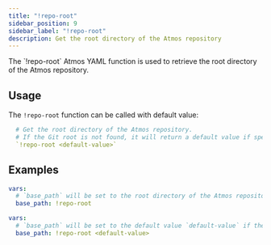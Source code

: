 ```yaml
---
title: "!repo-root"
sidebar_position: 9
sidebar_label: "!repo-root"
description: Get the root directory of the Atmos repository
---
```


<Intro>
    The `!repo-root` Atmos YAML function is used to retrieve the root directory of the Atmos repository.
</Intro>

## Usage

The `!repo-root` function can be called with default value:

```yaml
  # Get the root directory of the Atmos repository.
  # If the Git root is not found, it will return a default value if specified; otherwise, it returns an error.
  `!repo-root <default-value>`
```

## Examples

```yaml
vars:
  # `base_path` will be set to the root directory of the Atmos repository if present otherwise it will return an error
  base_path: !repo-root
```

```yaml
vars:
  # `base_path` will be set to the default value `default-value` if the Atmos repository root is not present
  base_path: !repo-root <default-value>
```
